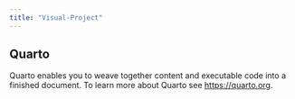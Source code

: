 ```yaml
---
title: "Visual-Project"
---
```


## Quarto

Quarto enables you to weave together content and executable code into a finished document. To learn more about Quarto see <https://quarto.org>.

